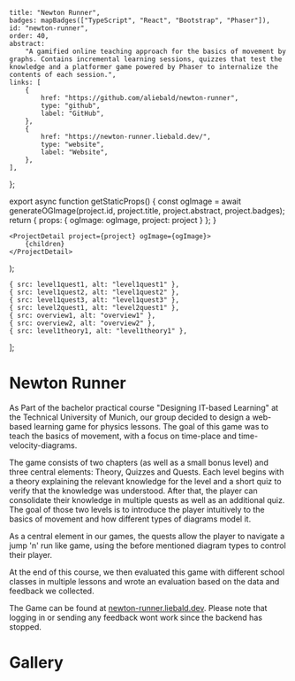 	title: "Newton Runner",
	badges: mapBadges(["TypeScript", "React", "Bootstrap", "Phaser"]),
	id: "newton-runner",
	order: 40,
	abstract:
		"A gamified online teaching approach for the basics of movement by graphs. Contains incremental learning sessions, quizzes that test the knowledge and a platformer game powered by Phaser to internalize the contents of each session.",
	links: [
		{
			href: "https://github.com/aliebald/newton-runner",
			type: "github",
			label: "GitHub",
		},
		{
			href: "https://newton-runner.liebald.dev/",
			type: "website",
			label: "Website",
		},
	],
};



export async function getStaticProps() {
	const ogImage = await generateOGImage(project.id, project.title, project.abstract, project.badges);
	return { props: { ogImage: ogImage, project: project } };
}

	<ProjectDetail project={project} ogImage={ogImage}>
		{children}
	</ProjectDetail>
);

	{ src: level1quest1, alt: "level1quest1" },
	{ src: level1quest2, alt: "level1quest2" },
	{ src: level1quest3, alt: "level1quest3" },
	{ src: level2quest1, alt: "level2quest1" },
	{ src: overview1, alt: "overview1" },
	{ src: overview2, alt: "overview2" },
	{ src: level1theory1, alt: "level1theory1" },
];

# Newton Runner

As Part of the bachelor practical course "Designing IT-based Learning" at the Technical
University of Munich, our group decided to design a web-based learning game for physics lessons. The
goal of this game was to teach the basics of movement, with a focus on time-place and
time-velocity-diagrams.

The game consists of two chapters (as well as a small bonus level) and three central elements: Theory,
Quizzes and Quests. Each level begins with a theory explaining the relevant knowledge for the level and
a short quiz to verify that the knowledge was understood. After that, the player can consolidate their
knowledge in multiple quests as well as an additional quiz. The goal of those two levels is to introduce
the player intuitively to the basics of movement and how different types of diagrams model it.

As a central element in our games, the quests allow the player to navigate a jump 'n' run
like game, using the before mentioned diagram types to control their player.

At the end of this course, we then evaluated this game with different school classes in multiple lessons
and wrote an evaluation based on the data and feedback we collected.

The Game can be found at [newton-runner.liebald.dev](https://newton-runner.liebald.dev/). Please note
that logging in or sending any feedback wont work since the backend has stopped.

# Gallery

<Gallery items={images} autoplayDelay={12} />

